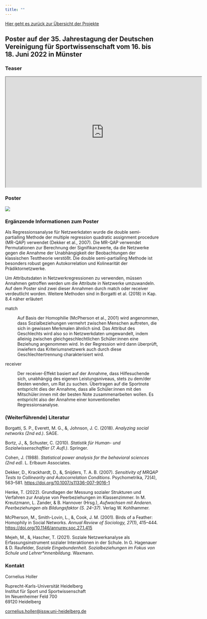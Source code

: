 ```yaml
---
title: ""
---
```


[Hier geht es zurück zur Übersicht der Projekte](projects.qmd)

## Poster auf der 35. Jahrestagung der Deutschen Vereinigung für Sportwissenschaft vom 16. bis 18. Juni 2022 in Münster

### Teaser

```{=html}
<center>

    <iframe width="640" height="360" src="https://www.youtube.com/embed/0O6jDKPDuVI"></iframe>

</center>
```
### Poster

![](Attachments/Documents/Holler_DVS_2022_Poster.jpg){fig-align="center"}

### **Ergänzende Informationen zum Poster**

<!--# Standardisierte Regessionskoeffizienten können mit den Effektstärke-Grenzwerten von Korrelationskoeffizienten bewertet werden (Cohen, 1988, S. 98; Bortz & Schuster, 2010, S. 189). -->

Als Regressionsanalyse für Netzwerkdaten wurde die double semi-partialling Methode der multiple regression quadratic assignment procedure (MR-QAP) verwendet (Dekker et al., 2007). Die MR-QAP verwendet Permutationen zur Berechnung der Signifikanzwerte, da die Netzwerke gegen die Annahme der Unabhängigkeit der Beobachtungen der klassischen Testtheorie verstößt. Die double semi-partialling Methode ist besonders robust gegen Autokorrelation und Kolinearität der Prädiktornetzwerke.

Um Attributsdaten in Netzwerkregressionen zu verwenden, müssen Annahmen getroffen werden um die Attribute in Netzwerke umzuwandeln. Auf dem Poster sind zwei dieser Annahmen durch match oder receiver verdeutlicht worden. Weitere Methoden sind in Borgatti et al. (2018) in Kap. 8.4 näher erläutert

match

:   Auf Basis der Homophilie (McPherson et al., 2001) wird angenommen, dass Sozialbeziehungen vermehrt zwischen Menschen auftreten, die sich in gewissen Merkmalen ähnlich sind. Das Attribut des Geschlechts wird also so in Netzwerkdaten umgewandelt, indem alleinig zwischen gleichgeschlechtlichen Schüler:innen eine Beziehung angenommen wird. In der Regression wird dann überprüft, inwiefern das Kriteriumsnetzwerk auch durch diese Geschlechtertrennung charakterisiert wird.

receiver

:   Der receiver-Effekt basiert auf der Annahme, dass Hilfesuchende sich, unabhängig des eigenen Leistungsniveaus, stets zu dem/der Besten wenden, um Rat zu suchen. Übertragen auf die Sportnote entspricht dies der Annahme, dass alle Schüler:innen mit den Mitschüler:innen mit der besten Note zusammenarbeiten wollen. Es entspricht also der Annahme einer konventionellen Regressionsanalyse.

### **(Weiterführende) Literatur**

Borgatti, S. P., Everett, M. G., &, Johnson, J. C. (2018). *Analyzing social networks* *(2nd ed.)*. SAGE.

Bortz, J., &, Schuster, C. (2010). *Statistik für Human- und Sozialwissenschaftler (7. Aufl.)*. Springer.

Cohen, J. (1988). *Statistical power analysis for the behavioral sciences (2nd ed)*. L. Erlbaum Associates.

Dekker, D., Krackhardt, D., &, Snijders, T. A. B. (2007). *Sensitivity of MRQAP Tests to Collinearity and Autocorrelation Conditions*. Psychometrika, 72(4), 563--581. <https://doi.org/10.1007/s11336-007-9016-1>

Henke, T. (2022). Grundlagen der Messung sozialer Strukturen und Verfahren zur Analyse von Peerbeziehungen im Klassenzimmer. In M. Kreutzmann, L. Zander, & B. Hannover (Hrsg.), *Aufwachsen mit Anderen. Peerbeziehungen als Bildungsfaktor (S. 24--37)*. Verlag W. Kohlhammer.

McPherson, M., Smith-Lovin, L., &, Cook, J. M. (2001). Birds of a Feather: Homophily in Social Networks. *Annual Review of Sociology, 27*(1), 415--444. <https://doi.org/10.1146/annurev.soc.27.1.415>

Mejeh, M., &, Hascher, T. (2021). Soziale Netzwerkanalyse als Erfassungsinstrument sozialer Interaktionen in der Schule. In G. Hagenauer & D. Raufelder, *Soziale Eingebundenheit. Sozialbeziehungen im Fokus von Schule und Lehrer\*innenbildung*. Waxmann.

### **Kontakt**

Cornelius Holler

Ruprecht-Karls-Universität Heidelberg\
Institut für Sport und Sportwissenschaft\
Im Neuenheimer Feld 700\
69120 Heidelberg

[cornelius.holler\@issw.uni-heidelberg.de](mailto:cornelius.holler@issw.uni-heidelberg.de)
